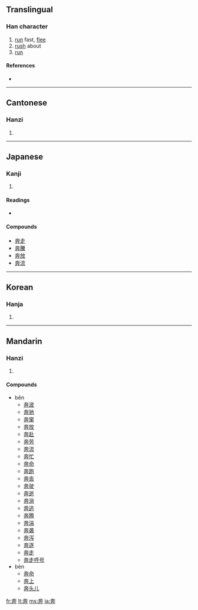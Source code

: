 {{also|犇}}
==Translingual==

===Han character===
{{Han char|rn=37|rad=大|as=06|sn=9|four=4044<sub>4</sub>|canj=大十廿 (KJT)}}

# [[run]] fast, [[flee]]
# [[rush]] about
# [[run]]

====References====
* {{Han ref|kx=0252.030|dkj=05921|dj=0513.040|hdz=10533.010|uh=5954|ud=22868|bh=A962|bd=43362}}

----

==Cantonese==

===Hanzi===
{{yue-hanzi|jyut=|y=ban1}}

# {{defn|Cantonese}}

----

==Japanese==

===Kanji===
{{ja-kanji|grade=c|rs=大06}}

# {{defn|Japanese}}

====Readings====
* {{ja-readings|on=[[ほん]] (hon)|kun=[[はしる]] (hashiru)}}

====Compounds====
* [[奔走]]
* [[奔騰]]
* [[奔放]]
* [[奔流]]

----

==Korean==

===Hanja===
{{ko-hanja|hangeul=분|rv=bun|mr=pun}}

# {{defn|Korean}}

----

==Mandarin==

===Hanzi===
{{cmn-hanzi|pin=[[bēn]] ([[ben1]]), [[bèn]] ([[ben4]])|wg=pen<sup>1</sup>, pen<sup>4</sup>}}

# {{defn|Mandarin}}

====Compounds====
* bēn
** [[奔波]]
** [[奔驰]]
** [[奔窜]]
** [[奔放]]
** [[奔赴]]
** [[奔劳]]
** [[奔流]]
** [[奔忙]]
** [[奔命]]
** [[奔跑]]
** [[奔丧]]
** [[奔驶]]
** [[奔逝]]
** [[奔淌]]
** [[奔逃]]
** [[奔腾]]
** [[奔湍]]
** [[奔袭]]
** [[奔泻]]
** [[奔逐]]
** [[奔走]]
** [[奔走呼号]]
* bèn
** [[奔命]]
** [[奔上]]
** [[奔头儿]]

[[fr:奔]]
[[lt:奔]]
[[ms:奔]]
[[ja:奔]]
